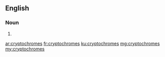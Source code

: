 ==English==

===Noun===
{{head|en}}

# {{plural of|cryptochrome}}

[[ar:cryptochromes]]
[[fr:cryptochromes]]
[[ku:cryptochromes]]
[[mg:cryptochromes]]
[[my:cryptochromes]]